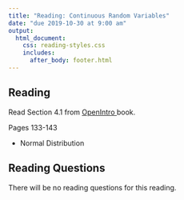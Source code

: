```yaml
---
title: "Reading: Continuous Random Variables"
date: "due 2019-10-30 at 9:00 am"
output: 
  html_document:
    css: reading-styles.css 
    includes:
      after_body: footer.html
---
```


## Reading

Read Section 4.1 from <a href = "https://leanpub.com/openintro-statistics"> OpenIntro </a> book.

Pages 133-143

- Normal Distribution



## Reading Questions

There will be no reading questions for this reading. 

<br>
<br>
<br>
